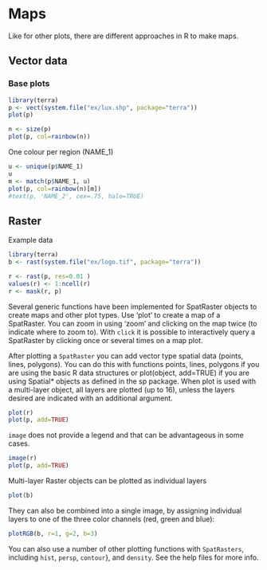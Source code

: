 # Maps

Like for other plots, there are different approaches in R to make maps. 

## Vector data

### Base plots 

```r
library(terra)
p <- vect(system.file("ex/lux.shp", package="terra"))
plot(p)
```

```r
n <- size(p)
plot(p, col=rainbow(n))
```

One colour per region (NAME_1)

```r
u <- unique(p$NAME_1)
u
m <- match(p$NAME_1, u)
plot(p, col=rainbow(n)[m])
#text(p, 'NAME_2', cex=.75, halo=TRUE)
```


## Raster

Example data

```r
library(terra)
b <- rast(system.file("ex/logo.tif", package="terra"))

r <- rast(p, res=0.01 )
values(r) <- 1:ncell(r)
r <- mask(r, p)
```

Several generic functions have been implemented for SpatRaster objects to create maps and other plot types. Use 'plot' to create a map of a SpatRaster. You can zoom in using 'zoom' and clicking on the map twice (to indicate where to zoom to). With `click` it is possible to interactively query a SpatRaster by clicking once or several times on a map plot.

After plotting a `SpatRaster` you can add vector type spatial data (points, lines, polygons). You can do this with functions points, lines, polygons if you are using the basic R data structures or plot(object, add=TRUE) if you are using Spatial* objects as defined in the sp package. When plot is used with a multi-layer object, all layers are plotted (up to 16), unless the layers desired are indicated with an additional argument. 

```r
plot(r)
plot(p, add=TRUE)
```

`image` does not provide a legend and that can be advantageous in some cases.

```r
image(r)
plot(p, add=TRUE)
```

Multi-layer Raster objects can be plotted as individual layers
```r
plot(b)
```

They can also be combined into a single image, by assigning individual layers to one of the three color channels (red, green and blue):
```r
plotRGB(b, r=1, g=2, b=3)
```

You can also use a number of other plotting functions with `SpatRasters`, including `hist`, `persp`, `contour`}, and `density`. See the help files for more info. 


